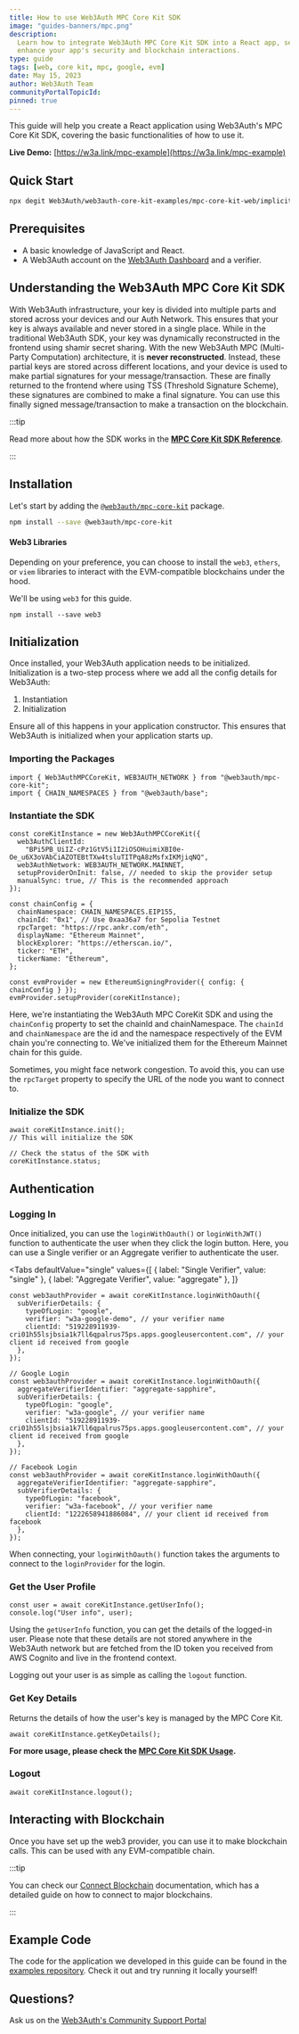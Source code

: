 ```yaml
---
title: How to use Web3Auth MPC Core Kit SDK
image: "guides-banners/mpc.png"
description:
  Learn how to integrate Web3Auth MPC Core Kit SDK into a React app, set up secure Google login, and
  enhance your app's security and blockchain interactions.
type: guide
tags: [web, core kit, mpc, google, evm]
date: May 15, 2023
author: Web3Auth Team
communityPortalTopicId:
pinned: true
---
```



<SEO
  title="How to use Web3Auth MPC Core Kit SDK"
  description="Learn how to integrate Web3Auth MPC Core Kit SDK into a React app, set up secure Google login, and enhance your app's security and blockchain interactions."
  image="https://web3auth.io/docs/guides-banners/mpc.png"
  slug="/guides/mpc-core-kit"
/>

This guide will help you create a React application using Web3Auth's MPC Core Kit SDK, covering the
basic functionalities of how to use it.

**Live Demo:** [https://w3a.link/mpc-example](https://w3a.link/mpc-example)

## Quick Start

```bash
npx degit Web3Auth/web3auth-core-kit-examples/mpc-core-kit-web/implicit-flow-examples/mpc-core-kit-popup-flow-example w3a-mpc-core-kit-popup-flow-example && npm install && npm start
```

## Prerequisites

- A basic knowledge of JavaScript and React.
- A Web3Auth account on the [Web3Auth Dashboard](https://dashboard.web3auth.io/) and a verifier.

## Understanding the Web3Auth MPC Core Kit SDK

With Web3Auth infrastructure, your key is divided into multiple parts and stored across your devices
and our Auth Network. This ensures that your key is always available and never stored in a single
place. While in the traditional Web3Auth SDK, your key was dynamically reconstructed in the frontend
using shamir secret sharing. With the new Web3Auth MPC (Multi-Party Computation) architecture, it is
**never reconstructed**. Instead, these partial keys are stored across different locations, and your
device is used to make partial signatures for your message/transaction. These are finally returned
to the frontend where using TSS (Threshold Signature Scheme), these signatures are combined to make
a final signature. You can use this finally signed message/transaction to make a transaction on the
blockchain.

:::tip

Read more about how the SDK works in the
[**MPC Core Kit SDK Reference**](/sdk/mpc-core-kit/mpc-core-kit-js).

:::

<Web3AuthSetup />

<VerifierSetup />

## Installation

Let's start by adding the
[`@web3auth/mpc-core-kit`](https://npmjs.com/package/@web3auth/mpc-core-kit) package.

```bash npm2yarn
npm install --save @web3auth/mpc-core-kit
```

#### Web3 Libraries

Depending on your preference, you can choose to install the `web3`, `ethers`, or `viem` libraries to
interact with the EVM-compatible blockchains under the hood.

We'll be using `web3` for this guide.

```shell
npm install --save web3
```

## Initialization

Once installed, your Web3Auth application needs to be initialized. Initialization is a two-step
process where we add all the config details for Web3Auth:

1. Instantiation
2. Initialization

Ensure all of this happens in your application constructor. This ensures that Web3Auth is
initialized when your application starts up.

### Importing the Packages

```tsx
import { Web3AuthMPCCoreKit, WEB3AUTH_NETWORK } from "@web3auth/mpc-core-kit";
import { CHAIN_NAMESPACES } from "@web3auth/base";
```

### Instantiate the SDK

```tsx
const coreKitInstance = new Web3AuthMPCCoreKit({
  web3AuthClientId:
    "BPi5PB_UiIZ-cPz1GtV5i1I2iOSOHuimiXBI0e-Oe_u6X3oVAbCiAZOTEBtTXw4tsluTITPqA8zMsfxIKMjiqNQ",
  web3AuthNetwork: WEB3AUTH_NETWORK.MAINNET,
  setupProviderOnInit: false, // needed to skip the provider setup
  manualSync: true, // This is the recommended approach
});

const chainConfig = {
  chainNamespace: CHAIN_NAMESPACES.EIP155,
  chainId: "0x1", // Use 0xaa36a7 for Sepolia Testnet
  rpcTarget: "https://rpc.ankr.com/eth",
  displayName: "Ethereum Mainnet",
  blockExplorer: "https://etherscan.io/",
  ticker: "ETH",
  tickerName: "Ethereum",
};

const evmProvider = new EthereumSigningProvider({ config: { chainConfig } });
evmProvider.setupProvider(coreKitInstance);
```

Here, we're instantiating the Web3Auth MPC CoreKit SDK and using the `chainConfig` property to set
the chainId and chainNamespace. The `chainId` and `chainNamespace` are the id and the namespace
respectively of the EVM chain you're connecting to. We've initialized them for the Ethereum Mainnet
chain for this guide.

Sometimes, you might face network congestion. To avoid this, you can use the `rpcTarget` property to
specify the URL of the node you want to connect to.

### Initialize the SDK

```tsx
await coreKitInstance.init();
// This will initialize the SDK

// Check the status of the SDK with
coreKitInstance.status;
```

## Authentication

### Logging In

Once initialized, you can use the `loginWithOauth()` or `loginWithJWT()` function to authenticate
the user when they click the login button. Here, you can use a Single verifier or an Aggregate
verifier to authenticate the user.

<Tabs
defaultValue="single"
values={[
  { label: "Single Verifier", value: "single" },
  { label: "Aggregate Verifier", value: "aggregate" },
]}
>
<TabItem value="single">

```tsx
const web3authProvider = await coreKitInstance.loginWithOauth({
  subVerifierDetails: {
    typeOfLogin: "google",
    verifier: "w3a-google-demo", // your verifier name
    clientId: "519228911939-cri01h55lsjbsia1k7ll6qpalrus75ps.apps.googleusercontent.com", // your client id received from google
  },
});
```

</TabItem>
<TabItem value="aggregate">

```tsx
// Google Login
const web3authProvider = await coreKitInstance.loginWithOauth({
  aggregateVerifierIdentifier: "aggregate-sapphire",
  subVerifierDetails: {
    typeOfLogin: "google",
    verifier: "w3a-google", // your verifier name
    clientId: "519228911939-cri01h55lsjbsia1k7ll6qpalrus75ps.apps.googleusercontent.com", // your client id received from google
  },
});
```

```tsx
// Facebook Login
const web3authProvider = await coreKitInstance.loginWithOauth({
  aggregateVerifierIdentifier: "aggregate-sapphire",
  subVerifierDetails: {
    typeOfLogin: "facebook",
    verifier: "w3a-facebook", // your verifier name
    clientId: "1222658941886084", // your client id received from facebook
  },
});
```

</TabItem>

</Tabs>

When connecting, your `loginWithOauth()` function takes the arguments to connect to the
`loginProvider` for the login.

### Get the User Profile

```tsx
const user = await coreKitInstance.getUserInfo();
console.log("User info", user);
```

Using the `getUserInfo` function, you can get the details of the logged-in user. Please note that
these details are not stored anywhere in the Web3Auth network but are fetched from the ID token you
received from AWS Cognito and live in the frontend context.

Logging out your user is as simple as calling the `logout` function.

### Get Key Details

Returns the details of how the user's key is managed by the MPC Core Kit.

```tsx
await coreKitInstance.getKeyDetails();
```

**For more usage, please check the
[MPC Core Kit SDK Usage](/sdk/mpc-core-kit/mpc-core-kit-js/usage).**

### Logout

```tsx
await coreKitInstance.logout();
```

## Interacting with Blockchain

Once you have set up the web3 provider, you can use it to make blockchain calls. This can be used
with any EVM-compatible chain.

:::tip

You can check our [Connect Blockchain](/connect-blockchain) documentation, which has a detailed
guide on how to connect to major blockchains.

:::

## Example Code

The code for the application we developed in this guide can be found in the
[examples repository](https://github.com/Web3Auth/web3auth-core-kit-examples/tree/main/mpc-core-kit-web/quick-starts/mpc-core-kit-react-quick-start).
Check it out and try running it locally yourself!

## Questions?

Ask us on the [Web3Auth's Community Support Portal](https://web3auth.io/community)
